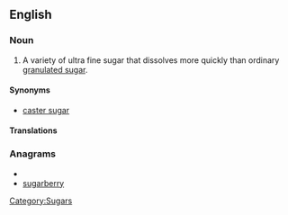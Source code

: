 ==English==

===Noun===
{{en-noun|sg=[[berry]] [[sugar]]|-}}

# A variety of ultra fine sugar that dissolves more quickly than ordinary [[granulated sugar]].

====Synonyms====
* [[caster sugar]]

====Translations====
{{trans-see|caster sugar}}

===Anagrams===
* {{alphagram|abegrrrsuy}}
* [[sugarberry#English|sugarberry]]


[[Category:Sugars]]
